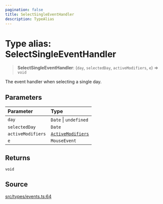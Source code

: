 ```yaml
---
pagination: false
title: SelectSingleEventHandler
description: TypeAlias
---
```


# Type alias: SelectSingleEventHandler

> **SelectSingleEventHandler**: (`day`, `selectedDay`, `activeModifiers`, `e`) => `void`

The event handler when selecting a single day.

## Parameters

| Parameter | Type |
| :------ | :------ |
| `day` | `Date` \| `undefined` |
| `selectedDay` | `Date` |
| `activeModifiers` | [`ActiveModifiers`](/api/latest/type-aliases/ActiveModifiers.mdx) |
| `e` | `MouseEvent` |

## Returns

`void`

## Source

[src/types/events.ts:64](https://github.com/gpbl/react-day-picker/blob/575f9be39/src/types/events.ts#L64)
